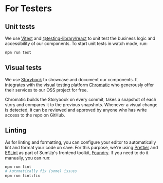 
<Meta title="Introduction/Getting Started/For Testers" />

# For Testers

## Unit tests

We use [Vitest](https://vitest.dev/) and [@testing-library/react](https://github.com/testing-library/react-testing-library) to unit test the business logic and accessibility of our components. To start unit tests in watch mode, run:

```bash
npm run test
```

## Visual tests

We use [Storybook](https://storybook.js.org) to showcase and document our components. It integrates with the visual testing platform [Chromatic](https://www.chromatic.com/) who generously offer their services to our OSS project for free.

Chromatic builds the Storybook on every commit, takes a snapshot of each story and compares it to the previous snapshots. Whenever a visual change is detected, it can be reviewed and approved by anyone who has write access to the repo on GitHub.

## Linting

As for linting and formatting, you can configure your editor to automatically lint and format your code on save. For this purpose, we're using [Prettier](https://prettier.io/) and [ESLint](https://eslint.org/) as part of SumUp's frontend toolkit, [Foundry](https://github.com/sumup-oss/foundry). If you need to do it manually, you can run:

```bash
npm run lint
# Automatically fix (some) issues
npm run lint:fix
```
